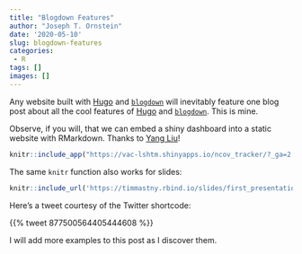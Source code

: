 ```yaml
---
title: "Blogdown Features"
author: "Joseph T. Ornstein"
date: '2020-05-10'
slug: blogdown-features
categories: 
 - R
tags: []
images: []
---
```


Any website built with [Hugo](https://gohugo.io/) and [`blogdown`](https://bookdown.org/yihui/blogdown/) will inevitably feature one blog post about all the cool features of [Hugo](https://gohugo.io/) and [`blogdown`](https://bookdown.org/yihui/blogdown/). This is mine.

Observe, if you will, that we can embed a shiny dashboard into a static website with RMarkdown. Thanks to [Yang Liu](https://liuyanguu.github.io/post/2019/02/24/shiny-in-blogdown/#my-shiny-app-example)!


```r
knitr::include_app("https://vac-lshtm.shinyapps.io/ncov_tracker/?_ga=2.126674445.1246084674.1588877732-1324960155.1586370896", height = "600px")
```

The same `knitr` function also works for slides:

```r
knitr::include_url('https://timmastny.rbind.io/slides/first_presentation#2')
```

Here's a tweet courtesy of the Twitter shortcode: 

{{% tweet 877500564405444608 %}}

I will add more examples to this post as I discover them.